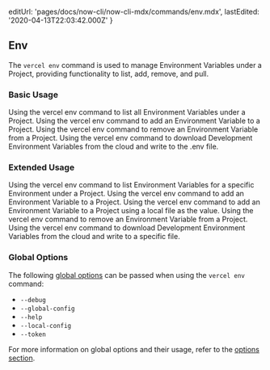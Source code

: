
  editUrl: 'pages/docs/now-cli/now-cli-mdx/commands/env.mdx',
  lastEdited: '2020-04-13T22:03:42.000Z'
}

## Env

The `vercel env` command is used to manage Environment Variables under a Project, providing functionality to list, add, remove, and pull.

### Basic Usage

<Snippet dark text="vercel env ls" />
<Caption>Using the <InlineCode>vercel env</InlineCode> command to list all Environment Variables under a Project.</Caption>

<Snippet dark text="vercel env add" />
<Caption>Using the <InlineCode>vercel env</InlineCode> command to add an Environment Variable to a Project.</Caption>

<Snippet dark text="vercel env rm" />
<Caption>Using the <InlineCode>vercel env</InlineCode> command to remove an Environment Variable from a Project.</Caption>

<Snippet dark text="vercel env pull" />
<Caption>Using the <InlineCode>vercel env</InlineCode> command to download Development Environment Variables from the cloud and write to the <InlineCode>.env</InlineCode> file.</Caption>

### Extended Usage

<Snippet dark text="vercel env ls [environment]" />
<Caption>Using the <InlineCode>vercel env</InlineCode> command to list Environment Variables for a specific Environment under a Project.</Caption>

<Snippet dark text="vercel env add [name] [environment]" />
<Caption>Using the <InlineCode>vercel env</InlineCode> command to add an Environment Variable to a Project.</Caption>

<Snippet dark text="vercel env add [name] [environment] < [file]" />
<Caption>Using the <InlineCode>vercel env</InlineCode> command to add an Environment Variable to a Project using a local file as the value.</Caption>

<Snippet dark text="vercel env rm [name] [environment]" />
<Caption>Using the <InlineCode>vercel env</InlineCode> command to remove an Environment Variable from a Project.</Caption>

<Snippet dark text="vercel env pull [file]" />
<Caption>Using the <InlineCode>vercel env</InlineCode> command to download Development Environment Variables from the cloud and write to a specific file.</Caption>

### Global Options

The following [global options](#options) can be passed when using the `vercel env` command:

- `--debug`
- `--global-config`
- `--help`
- `--local-config`
- `--token`

For more information on global options and their usage, refer to the [options section](#options).
